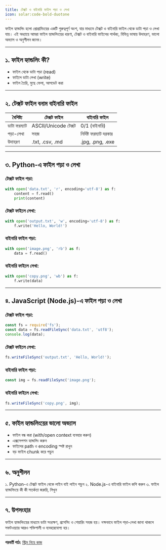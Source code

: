 ```yaml
---
title: টেক্সট ও বাইনারি ফাইল পড়া ও লেখা
icon: solar:code-bold-duotone
---
```


ফাইল হ্যান্ডলিং হলো প্রোগ্রামিংয়ের একটি গুরুত্বপূর্ণ অংশ, যার মাধ্যমে টেক্সট ও বাইনারি ফাইল থেকে ডাটা পড়া ও লেখা যায়। এই অধ্যায়ে আমরা ফাইল হ্যান্ডলিংয়ের ধারণা, টেক্সট ও বাইনারি ফাইলের পার্থক্য, বিভিন্ন ভাষায় উদাহরণ, ভালো অভ্যাস ও অনুশীলন জানব।

---

## ১. ফাইল হ্যান্ডলিং কী?

- ফাইল থেকে ডাটা পড়া (read)
- ফাইলে ডাটা লেখা (write)
- ফাইল তৈরি, মুছে ফেলা, আপডেট করা

---

## ২. টেক্সট ফাইল বনাম বাইনারি ফাইল

| বৈশিষ্ট্য         | টেক্সট ফাইল         | বাইনারি ফাইল         |
|-------------------|---------------------|----------------------|
| ডাটা ফরম্যাট      | ASCII/Unicode টেক্সট| 0/1 (বাইনারি)        |
| পড়া-লেখা         | সহজ                | নির্দিষ্ট ফরম্যাট দরকার|
| উদাহরণ            | .txt, .csv, .md     | .jpg, .png, .exe     |

---

## ৩. Python-এ ফাইল পড়া ও লেখা

### টেক্সট ফাইল পড়া:
```python
with open('data.txt', 'r', encoding='utf-8') as f:
    content = f.read()
    print(content)
```

### টেক্সট ফাইলে লেখা:
```python
with open('output.txt', 'w', encoding='utf-8') as f:
    f.write('Hello, World!')
```

### বাইনারি ফাইল পড়া:
```python
with open('image.png', 'rb') as f:
    data = f.read()
```

### বাইনারি ফাইলে লেখা:
```python
with open('copy.png', 'wb') as f:
    f.write(data)
```

---

## ৪. JavaScript (Node.js)-এ ফাইল পড়া ও লেখা

### টেক্সট ফাইল পড়া:
```js
const fs = require('fs');
const data = fs.readFileSync('data.txt', 'utf8');
console.log(data);
```

### টেক্সট ফাইলে লেখা:
```js
fs.writeFileSync('output.txt', 'Hello, World!');
```

### বাইনারি ফাইল পড়া:
```js
const img = fs.readFileSync('image.png');
```

### বাইনারি ফাইলে লেখা:
```js
fs.writeFileSync('copy.png', img);
```

---

## ৫. ফাইল হ্যান্ডলিংয়ের ভালো অভ্যাস

- ফাইল বন্ধ করা (with/open context ব্যবহার করুন)
- এক্সসেপশন হ্যান্ডলিং করুন
- ফাইলের path ও encoding স্পষ্ট রাখুন
- বড় ফাইল chunk করে পড়ুন

---

## ৬. অনুশীলন

১. Python-এ টেক্সট ফাইল থেকে লাইন বাই লাইন পড়ুন
২. Node.js-এ বাইনারি ফাইল কপি করুন
৩. ফাইল হ্যান্ডলিংয়ে কী কী সতর্কতা জরুরি, লিখুন

---

## ৭. উপসংহার

ফাইল হ্যান্ডলিংয়ের মাধ্যমে ডাটা সংরক্ষণ, প্রসেসিং ও শেয়ারিং সহজ হয়। দক্ষভাবে ফাইল পড়া-লেখা জানা থাকলে সফটওয়্যার আরও শক্তিশালী ও ব্যবহারযোগ্য হয়।

---

**পরবর্তী পাঠ:** [স্ট্রিম নিয়ে কাজ](/programming/streams)
